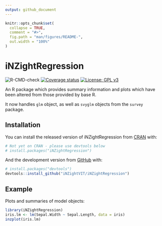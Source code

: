 ```yaml
---
output: github_document
---
```


<!-- README.md is generated from README.Rmd. Please edit that file -->

```r
knitr::opts_chunk$set(
  collapse = TRUE,
  comment = "#>",
  fig.path = "man/figures/README-",
  out.width = "100%"
)
```


# iNZightRegression

<!-- badges: start -->
![R-CMD-check](https://github.com/iNZightVIT/iNZightRegression/workflows/R-CMD-check/badge.svg)
[![Coverage status](https://codecov.io/gh/iNZightVIT/iNZightRegression/branch/master/graph/badge.svg)](https://codecov.io/github/iNZightVIT/iNZightRegression?branch=master)
[![License: GPL v3](https://img.shields.io/badge/License-GPL%20v3-blue.svg)](http://www.gnu.org/licenses/gpl-3.0)
<!-- badges: end -->


An R package which provides summary information and plots which have been altered from those provided by base R.

It now handles `glm` object, as well as `svyglm` objects from the `survey` package.


## Installation

You can install the released version of iNZightRegression from [CRAN](https://CRAN.R-project.org) with:

``` r
# Not yet on CRAN - please use devtools below
# install.packages("iNZightRegression")
```

And the development version from [GitHub](https://github.com/) with:

``` r
# install.packages("devtools")
devtools::install_github("iNZightVIT/iNZightRegression")
```

## Example

Plots and summaries of model objects:

```r
library(iNZightRegression)
iris.lm <- lm(Sepal.Width ~ Sepal.Length, data = iris)
inzplot(iris.lm)
```
